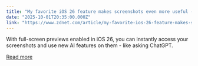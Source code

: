 ```yaml
---
title: "My favorite iOS 26 feature makes screenshots even more useful - and it's easy to enable"
date: "2025-10-01T20:35:00.000Z"
link: "https://www.zdnet.com/article/my-favorite-ios-26-feature-makes-screenshots-even-more-useful-and-its-easy-to-enable/"
---
```


With full-screen previews enabled in iOS 26, you can instantly access your screenshots and use new AI features on them - like asking ChatGPT.

[Read more](https://www.zdnet.com/article/my-favorite-ios-26-feature-makes-screenshots-even-more-useful-and-its-easy-to-enable/)
